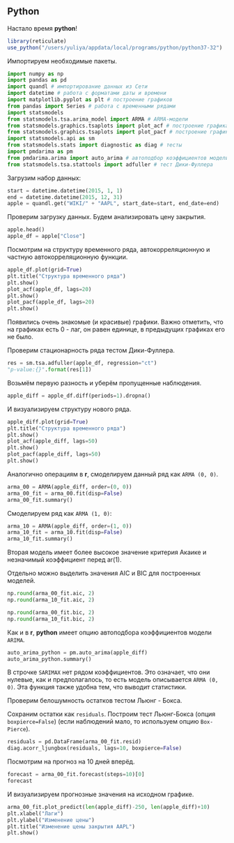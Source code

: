 ## Python

Настало время **python**!

```r
library(reticulate)
use_python("/users/yuliya/appdata/local/programs/python/python37-32")
```

Импортируем необходимые пакеты.

```python
import numpy as np
import pandas as pd
import quandl # импортирование данных из Сети
import datetime # работа с форматами даты и времени
import matplotlib.pyplot as plt # построение графиков
from pandas import Series # работа с временными рядами
import statsmodels
from statsmodels.tsa.arima_model import ARMA # ARMA-модели
from statsmodels.graphics.tsaplots import plot_acf # построение графика acf
from statsmodels.graphics.tsaplots import plot_pacf # построение графика pacf
import statsmodels.api as sm
from statsmodels.stats import diagnostic as diag # тесты
import pmdarima as pm
from pmdarima.arima import auto_arima # автоподбор коэффициентов модели ARIMA
from statsmodels.tsa.stattools import adfuller # тест Дики-Фуллера
```

Загрузим набор данных:

```python
start = datetime.datetime(2015, 1, 1)
end = datetime.datetime(2015, 12, 31)
apple = quandl.get("WIKI/" + "AAPL", start_date=start, end_date=end)
```

Проверим загрузку данных. Будем анализировать цену закрытия.

```python
apple.head()
apple_df = apple["Close"]
```

Посмотрим на структуру временного ряда, автокорреляционную и частную автокорреляционную функции.

```python
apple_df.plot(grid=True)
plt.title("Структурa временного ряда")
plt.show()
plot_acf(apple_df, lags=20)
plt.show()
plot_pacf(apple_df, lags=20)
plt.show()
```

Появились очень знакомые (и красивые) графики. 
Важно отметить, что на графиках есть 0 - лаг, он равен единице, в предыдущих графиках его не было.

Проверим стационарность ряда тестом Дики-Фуллера.

```python
res = sm.tsa.adfuller(apple_df, regression="ct")
"p-value:{}".format(res[1])
```

Возьмём первую разность и уберём пропущенные наблюдения.

```python
apple_diff = apple_df.diff(periods=1).dropna()
```

И визуализируем структуру нового ряда.

```python
apple_diff.plot(grid=True)
plt.title("Структурa временного ряда")
plt.show()
plot_acf(apple_diff, lags=50)
plt.show()
plot_pacf(apple_diff, lags=50)
plt.show()
```

Аналогично операциям в **r**, смоделируем данный ряд как `ARMA (0, 0)`.

```python
arma_00 = ARMA(apple_diff, order=(0, 0))
arma_00_fit = arma_00.fit(disp=False)
arma_00_fit.summary()
```

Смоделируем ряд как `ARMA (1, 0)`:

```python
arma_10 = ARMA(apple_diff, order=(1, 0))
arma_10_fit = arma_10.fit(disp=False)
arma_10_fit.summary()
```

Вторая модель имеет более высокое значение критерия Акаике и незначимый коэффициент перед ar(1).

Отдельно можно выделить значения AIC и BIC для построенных моделей.

```python
np.round(arma_00_fit.aic, 2)
np.round(arma_10_fit.aic, 2)
```

```python
np.round(arma_00_fit.bic, 2)
np.round(arma_10_fit.bic, 2)
```

Как и в **r**, **python** имеет опцию автоподбора коэффициентов модели `ARIMA`.

```python
auto_arima_python = pm.auto_arima(apple_diff)
auto_arima_python.summary()
```

В строчке `SARIMAX` нет рядом коэффициентов. 
Это означает, что они нулевые, как и предполагалось, то есть модель описывается `ARMA (0, 0)`.
Эта функция также удобна тем, что выводит статистики.

Проверим белошумность остатков тестом Льюнг - Бокса.

Сохраним остатки как `residuals`. Построим тест Льюнг-Бокса (опция `boxpierce=False`) (если наблюдений мало, то используем опцию `Box-Pierce`).

```python
residuals = pd.DataFrame(arma_00_fit.resid)
diag.acorr_ljungbox(residuals, lags=10, boxpierce=False)
```

Посмотрим на прогноз на 10 дней вперёд.

```python
forecast = arma_00_fit.forecast(steps=10)[0]
forecast
```

И визуализируем прогнозные значения на исходном графике.

```python
arma_00_fit.plot_predict(len(apple_diff)-250, len(apple_diff)+10)
plt.xlabel("Лаги")
plt.ylabel("Изменение цены")
plt.title("Изменение цены закрытия AAPL")
plt.show()
```
